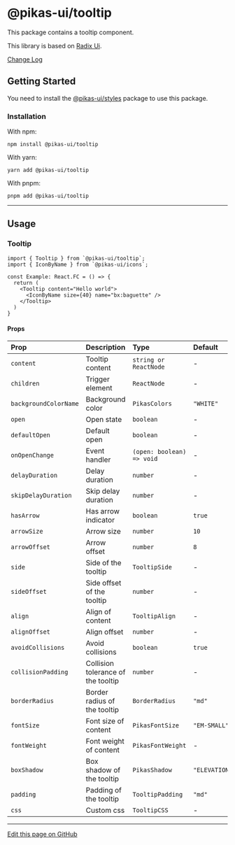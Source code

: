 

<NextSeo title="Tooltip" />

# @pikas-ui/tooltip

This package contains a tooltip component.

This library is based on [Radix Ui](https://www.radix-ui.com/).

<a href="https://github.com/Achaak/pikas/blob/main/packages/ui/tooltip/CHANGELOG.md">
  Change Log
</a>

## Getting Started

You need to install the <a href={stylesLink}>@pikas-ui/styles</a> package to use this package.

### Installation

With npm:

```
npm install @pikas-ui/tooltip
```

With yarn:

```
yarn add @pikas-ui/tooltip
```

With pnpm:

```
pnpm add @pikas-ui/tooltip
```

---

## Usage

### Tooltip

<TooltipExample />

```tsx
import { Tooltip } from `@pikas-ui/tooltip`;
import { IconByName } from `@pikas-ui/icons`;

const Example: React.FC = () => {
  return (
    <Tooltip content="Hello world">
      <IconByName size={40} name="bx:baguette" />
    </Tooltip>
  )
}
```

#### Props

| Prop                  | Description                        | Type                      | Default         |
| :-------------------- | :--------------------------------- | :------------------------ | :-------------- |
| `content`             | Tooltip content                    | `string or ReactNode`     | -               |
| `children`            | Trigger element                    | `ReactNode`               | -               |
| `backgroundColorName` | Background color                   | `PikasColors`             | `"WHITE"`       |
| `open`                | Open state                         | `boolean`                 | -               |
| `defaultOpen`         | Default open                       | `boolean`                 | -               |
| `onOpenChange`        | Event handler                      | `(open: boolean) => void` | -               |
| `delayDuration`       | Delay duration                     | `number`                  | -               |
| `skipDelayDuration`   | Skip delay duration                | `number`                  | -               |
| `hasArrow`            | Has arrow indicator                | `boolean`                 | `true`          |
| `arrowSize`           | Arrow size                         | `number`                  | `10`            |
| `arrowOffset`         | Arrow offset                       | `number`                  | `8`             |
| `side`                | Side of the tooltip                | `TooltipSide`             | -               |
| `sideOffset`          | Side offset of the tooltip         | `number`                  | -               |
| `align`               | Align of content                   | `TooltipAlign`            | -               |
| `alignOffset`         | Align offset                       | `number`                  | -               |
| `avoidCollisions`     | Avoid collisions                   | `boolean`                 | `true`          |
| `collisionPadding`    | Collision tolerance of the tooltip | `number`                  | -               |
| `borderRadius`        | Border radius of the tooltip       | `BorderRadius`            | `"md"`          |
| `fontSize`            | Font size of content               | `PikasFontSize`           | `"EM-SMALL"`    |
| `fontWeight`          | Font weight of content             | `PikasFontWeight`         | -               |
| `boxShadow`           | Box shadow of the tooltip          | `PikasShadow`             | `"ELEVATION_2"` |
| `padding`             | Padding of the tooltip             | `TooltipPadding`          | `"md"`          |
| `css`                 | Custom css                         | `TooltipCSS`              | -               |

---

[Edit this page on GitHub](https://github.com/Achaak/pikas/blob/main/apps/docs-ui/pages/components/tooltip.mdx)
